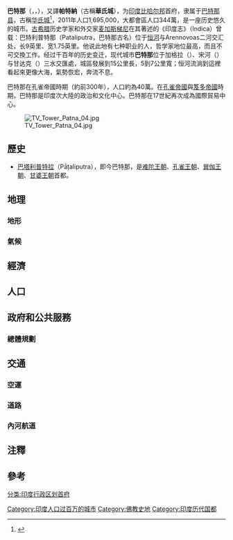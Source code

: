 {{Infobox Settlement
|type = 首府
|name = 巴特那
|native_name = पटना
|nickname    = <nowiki>Ancient village of ‘Patali’</nowiki><ref name="Patali">{{cite web|title = History of Patna|url = http://patna.bih.nic.in/html/History.htm|work = National Informatics Centre|publisher = Government of Bihar|date = 2002-01-10|accessdate = 2007-09-10|deadurl = yes|archiveurl = https://web.archive.org/web/20070810233606/http://patna.bih.nic.in/html/history.htm|archivedate = 2007-08-10}}</ref>
| subdivision_type   = 國家
| subdivision_name   = 印度
| subdivision_type1  = 邦
| subdivision_name1  = [[比哈尔邦|比哈尔邦]]
|skyline             = Hardmandir patna.jpg
|skyline_caption     = Harmandir Saheb, Patna City
|pushpin_map = India
|latd  = 25.611
|longd = 85.144
|locator_position    = right
|inset_map_marker    = yes
|map_caption         = 巴特那地圖
|area_urban_sq_mi = 52.43
|area_urban_km2   = 135.79
|area_metro_sq_mi = 90.62
|area_metro_km2   = 234.70
|area_blank1_title = 城市
|area_blank1_sq_mi = 38.40
|area_blank1_km2   = 99.45
|population_as_of = 2011年<!-- Given separately to each figure because of differences -->
|population_footnotes =<ref name=UA1Lakhandabove>{{cite web | url=http://www.censusindia.gov.in/2011-prov-results/paper2/data_files/India2/Table_3_PR_UA_Citiees_1Lakh_and_Above.pdf | format=PDF | title=Provisional Population Totals, Census of India 2011; Urban Agglomerations/Cities having population 1 lakh and above | publisher=Office of the Registrar General & Census Commissioner, India | accessdate=26 March 2012 | archive-date=2011-11-13 | archive-url=https://web.archive.org/web/20111113152754/http://www.censusindia.gov.in/2011-prov-results/paper2/data_files/India2/Table_3_PR_UA_Citiees_1Lakh_and_Above.pdf | dead-url=no }}</ref>
|population_total = 
|population_density_sq_mi = 
|population_density_km2   = 16,925
|population_urban = 2,046,652
|population_metro = 2,231,554 {{efn|name=PRDA}}
|population_blank1_title = 城市
|population_blank1       = 1,683,200
| area_footnotes          =（2001年）{{efn|name=PRDA|都會區包括[[哈吉普尔|哈吉普尔]]和[[索内普尔|索内普尔]]。<ref name="area">{{cite web | url=http://urban.bih.nic.in/Docs/CDP/CDP-Patna.pdf | title=CDP Patna | publisher=PATNA — Urban Development Department | work=Infrastructure Professionals Enterprise (P) Ltd, C - 2, Green Park Extension, New Delhi – 110016, INDIA. | date=July 2006 | accessdate=13 April 2014 | pages=20, 21 (area) 52 (metropolis), 31 (geography) | archive-date=2019-01-06 | archive-url=https://web.archive.org/web/20190106225852/http://urban.bih.nic.in/ | dead-url=no }}</ref>}}
|official_languages      = [[印地语|印地语]]、[[摩揭陀語|摩揭陀語]]、[[迈蒂利语|迈蒂利语]]、[[博杰普尔语|博杰普尔语]]、[[乌尔都语|乌尔都语]]、英语
|leader_title          = 市長
|leader_name           = Afzal Imam
|established_title = 建立
|established_date  = 
|abbreviation            = IN-BR-PA
|area_telephone          = 0612
|postal_code             = 800 XXX
|unlocode                = IN PAT
|vehicle_code_range      = BR
|website                 = www.patna.nic.in
}}

'''巴特那'''（{{IAST|Paṭnā}}，{{lang-hi|पटना}}，{{lang-pa|ਪਟਨਾ}}），又譯'''帕特納'''（古稱'''華氏城'''），为[[印度|印度]][[比哈尔邦|比哈尔邦]]首府，隶属于[[巴特那县|巴特那县]]，古稱[[华氏城|华氏城]]<ref>{{cite news |url=http://articles.timesofindia.indiatimes.com/2001-12-30/patna/27246437_1_patna-saheb-guru-gobind-tenth-guru |title=Gurdwara-gears-up-for-Guru's-jayanti,Kumod Verma, TNN, 30 December 2001 |publisher=Articles.timesofindia.indiatimes.com |date=30 December 2001 |accessdate=4 March 2012 |url-status=live |archiveurl=https://archive.today/20120710120512/http://articles.timesofindia.indiatimes.com/2001-12-30/patna/27246437_1_patna-saheb-guru-gobind-tenth-guru |archivedate=10 July 2012  }}</ref>，2011年人口1,695,000，大都會區人口344萬，是一座历史悠久的城市。[[古希腊|古希腊]]历史学家和外交家[[麦加斯梯尼|麦加斯梯尼]]在其著述的《印度志》（Indica）曾载：巴特利普特那（Pataliputra，巴特那古名）位于[[恒河|恒河]]与Arennovoas二河交汇处，长9英里、宽1.75英里。他说此地有七种职业的人，哲学家地位最高，而且不可交換工作。经过千百年的历史变迁，现代城市'''巴特那'''位于加格拉（{{lang|en|Ghagra}}）、宋河（{{lang|en|Son}}）与甘达克（{{lang|en|Ganda}}）三水交匯處，城區發展到15公里長，5到7公里寬；恒河流淌到這裡看起來更像大海，氣勢恢宏，奔流不息。

巴特那在孔雀帝國時期（約前300年），人口約為40萬。在[[孔雀帝國|孔雀帝國]]與[[笈多帝國|笈多帝國]]時期，巴特那是印度次大陸的政治和文化中心。巴特那在17世紀再次成為國際貿易中心。

[[File:TV_Tower_Patna_04.jpg|thumb]]

==歷史==
*[[巴塔利普特拉|巴塔利普特拉]]（Pāṭaliputra），即今巴特那，是[[难陀王朝|难陀王朝]]、[[孔雀王朝|孔雀王朝]]、[[巽伽王朝|巽伽王朝]]、[[甘婆王朝|甘婆王朝]]首都。

==地理== 
===地形=== 
===氣候=== 
==經濟== 
==人口== 
==政府和公共服務== 
===總體規劃=== 
==交通== 
===空運=== 
===道路=== 

===內河航道===
== 注釋 ==
{{notelist|iger=}}

== 參考 ==
{{Commons+cat|Patna}}
<div style="font-size:small" class="references"> 
<references />
</div>
{{印度人口最多的城市}}
[[Category:印度人口过百万的城市|Category:印度人口过百万的城市]]
[[Category:佛教史地|Category:佛教史地]]
[[Category:印度历代国都|Category:印度历代国都]]
[[分类:印度行政区划首府|分类:印度行政区划首府]]